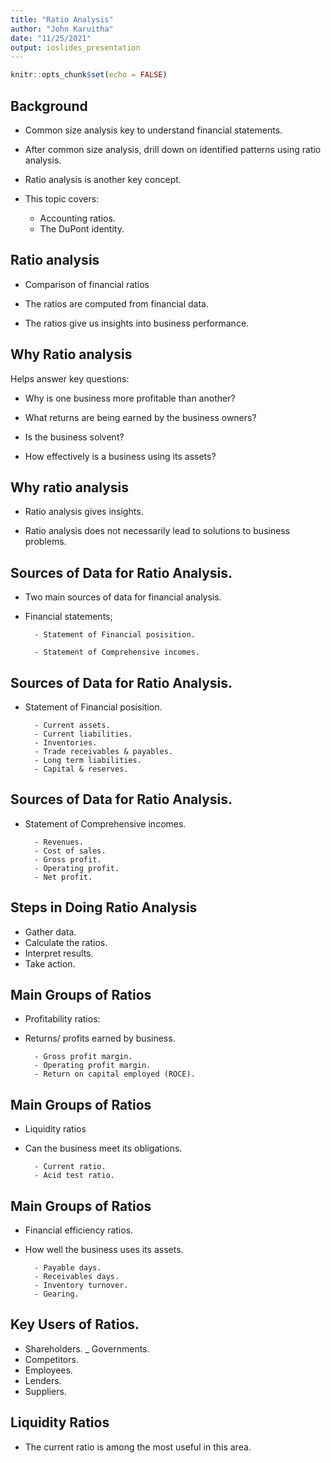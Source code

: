 ```yaml
---
title: "Ratio Analysis"
author: "John Karuitha"
date: "11/25/2021"
output: ioslides_presentation
---
```


```r
knitr::opts_chunk$set(echo = FALSE)
```

## Background
- Common size analysis key to understand financial statements. 

- After common size analysis, drill down on identified patterns using ratio analysis. 

- Ratio analysis is another key concept.

- This topic covers:
  - Accounting ratios.
  - The DuPont identity. 
  
## Ratio analysis

- Comparison of financial ratios 

- The ratios are computed from financial data.

- The ratios give us insights into business performance. 

## Why Ratio analysis

Helps answer key questions:

- Why is one business more profitable than another?

- What returns are being earned by the business owners?

- Is the business solvent?

- How effectively is a business using its assets?

## Why ratio analysis

- Ratio analysis gives insights.

- Ratio analysis does not necessarily lead to solutions to business problems.

## Sources of Data for Ratio Analysis.

- Two main sources of data for financial analysis.

- Financial statements;

        - Statement of Financial posisition.
        
        - Statement of Comprehensive incomes. 
        
## Sources of Data for Ratio Analysis.

- Statement of Financial posisition.

        - Current assets.
        - Current liabilities.
        - Inventories.
        - Trade receivables & payables.
        - Long term liabilities.
        - Capital & reserves.
        
## Sources of Data for Ratio Analysis.
- Statement of Comprehensive incomes. 

        - Revenues.
        - Cost of sales.
        - Gross profit.
        - Operating profit.
        - Net profit.
        
## Steps in Doing Ratio Analysis

- Gather data.
- Calculate the ratios.
- Interpret results.
- Take action.

## Main Groups of Ratios

- Profitability ratios:
- Returns/ profits earned by business. 

        - Gross profit margin.
        - Operating profit margin.
        - Return on capital employed (ROCE).
        
## Main Groups of Ratios

- Liquidity ratios
- Can the business meet its obligations. 
        
        - Current ratio.
        - Acid test ratio. 
        
## Main Groups of Ratios

- Financial efficiency ratios. 
- How well the business uses its assets. 

        - Payable days.
        - Receivables days.
        - Inventory turnover.
        - Gearing. 
        
## Key Users of Ratios.

- Shareholders.
_ Governments.
- Competitors.
- Employees.
- Lenders.
- Suppliers.

## Liquidity Ratios

- The current ratio is among the most useful in this area. 


